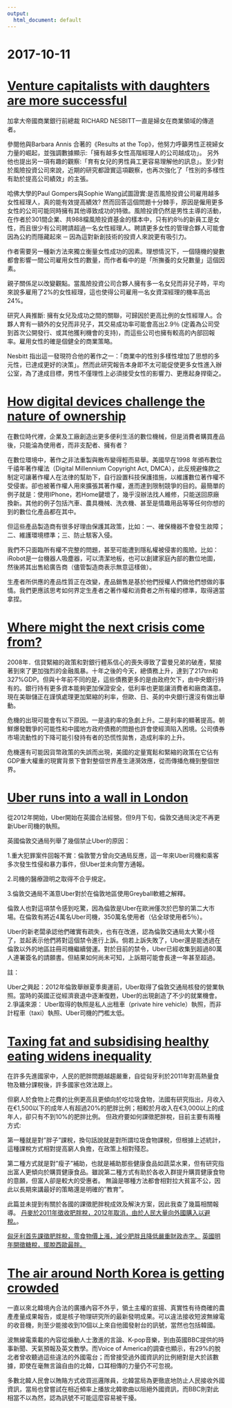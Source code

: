 ```yaml
---
output:
  html_document: default
---
```

# 2017-10-11 {-}

# [Venture capitalists with daughters are more successful](https://www.economist.com/news/finance-and-economics/21729801-daughters-have-effect-hiring-policies-which-leads-greater-success-venture)
 加拿大帝國商業銀行前總裁 RICHARD NESBITT一直是婦女在商業領域的傳道者。
 
 參閱他與Barbara Annis 合著的《Results at the Top》，他努力呼籲男性正視婦女力量的崛起，並強調數據顯示:「擁有越多女性高階經理人的公司越成功」。
另外他也提出另一項有趣的觀察:「育有女兒的男性員工更容易理解他的訊息」。至少對於風險投資公司來說，近期的研究都證實這項觀察，也再次強化了「性別的多樣性有助於提高公司績效」的主張。

 哈佛大學的Paul Gompers與Sophie Wang試圖證實:是否風險投資公司雇用越多女性經理人，真的能有效提高績效? 然而回答這個問題十分棘手，原因是僱用更多女性的公司可能同時擁有其他導致成功的特徵。風險投資仍然是男性主導的活動，在作者於301間企業、共988檔風險投資基金的樣本中，只有約8％的新員工是女性，而且很少有公司聘請超過一名女性經理人。聘請更多女性的管理合夥人可能會因為公約而隱藏起來 ─ 因為這對新創技術的投資人來說更有吸引力。

作者需要另一種新方法來獨立衡量女性成功的因素。理想情況下，一個隨機的變數都會影響一間公司雇用女性的數量，而作者看中的是「所撫養的女兒數量」這個因素。

親子關係足以改變觀點。當風險投資公司合夥人擁有多一名女兒而非兒子時，平均來說多雇用了2%的女性經理，這也使得公司雇用一名女資深經理的機率高出24%。

研究人員推斷: 擁有女兒及成功之間的關聯，可歸因於更高比例的女性經理人。合夥人育有一額外的女兒而非兒子，其交易成功率可能會高出2.9％ (定義為公司受到首次公開發行、或其他獲利機會的支持)，而這些公司也擁有較高的內部回報率。雇用女性的確是個健全的商業策略。

Nesbitt 指出這一發現符合他的著作之一：「商業中的性別多樣性增加了思想的多元性，已達成更好的決策」。然而此研究報告本身即不太可能促使更多女性進入辦公室，為了達成目標，男性不僅理性上必須接受女性的影響力、更應起身捍衛之。

# [How digital devices challenge the nature of ownership](https://www.economist.com/news/leaders/21729745-and-threaten-property-rights-digital-age-how-digital-devices-challenge-nature)

在數位時代裡，企業及工廠創造出更多便利生活的數位機械，但是消費者購買產品後，只能淪為使用者，而非支配者、擁有者？

在數位環境中，著作之非法重製與散布變得輕而易舉。美國早在1998 年頒布數位千禧年著作權法（Digital Millennium Copyright Act, DMCA），此反規避條款之制定可讓著作權人在法律的幫助下，自行設置科技保護措施，以維護數位著作權不受侵害。卻也被著作權人用來擴張其著作權，進而達到限制競爭的目的。最簡單的例子就是：使用IPhone，若Home鍵壞了，幾乎沒辦法找人維修，只能送回原廠換新。其他的例子包括汽車、農具機械、洗衣機、甚至是情趣用品等等任何你想的到的數位化產品都在其中。

但這些產品製造商有很多好理由保護其政策，比如：一、確保機器不會發生故障；二、維護環境標準；三、防止駭客入侵。

我們不只面臨所有權不完整的問題，甚至可能遭到隱私權被侵害的風險。比如：iRobot是一台機器人吸塵器，可以清潔地板，也可以創建家庭內部的數位地圖，然後將其出售給廣告商（儘管製造商表示無意這樣做）。

生產者所供應的產品性質正在改變，產品銷售是基於他們授權人們做他們想做的事情。我們更應該思考如何界定生產者之著作權和消費者之所有權的標準，取得適當拿捏。

# [Where might the next crisis come from?](https://www.economist.com/blogs/buttonwood/2017/08/ten-years)

2008年．信貸緊縮的政策和對銀行體系信心的喪失導致了雷曼兄弟的破產，緊接著到來了更加強烈的金融風暴。十年之後的今天，總債務上升，達到了217trn和327%GDP。但與十年前不同的是，這些債務更多的是由政府欠下，由中央銀行持有的。銀行持有更多資本能夠更加保證安全，低利率也更能讓消費者和廠商滿意。現在美聯儲正在謹慎處理更加緊縮的利率，但歐、日、英的中央銀行還沒有做出舉動。

危機的出現可能會有以下原因。一是違約率的急劇上升。二是利率的顯著提高。朝鮮爆發戰爭的可能性和中國地方政府債務的問題也許會使經濟陷入困境。公司債券市場流動性的下降可能引發持有者的恐慌性拋售，造成利率的上升。

危機還有可能因貨幣政策的失誤而出現，美國的定量寬鬆和緊縮的政策在它佔有GDP重大權重的現實背景下會對整個世界產生漣漪效應，從而傳播危機到整個世界。

# [Uber runs into a wall in London ](https://www.economist.com/news/britain/21729768-transport-london-accuses-app-not-reporting-serious-crimes-or-conducting-safety-checks)
從2012年開始，Uber開始在英國合法經營。但9月下旬，倫敦交通局決定不再更新Uber司機的執照。

英國倫敦交通局列舉了幾個禁止Uber的原因：

1.重大犯罪案件回報不實：倫敦警方曾向交通局反應，這一年來Uber司機和乘客多次發生性侵和暴力事件，但Uber並未向警方通報。

2.司機的醫療證明之取得不合乎規定。

3.倫敦交通局不滿意Uber對於在倫敦地區使用Greyball軟體之解釋。

倫敦人也對這項禁令感到吃驚，因為倫敦是Uber在歐洲僅次於巴黎的第二大市場。在倫敦有將近4萬名Uber司機，350萬名使用者（佔全球使用者5％）。

Uber的新老闆承認他們確實有疏失，也有在改進，認為倫敦交通局太大驚小怪了，並起表示他們將對這個禁令進行上訴。倘若上訴失敗了，Uber還是能透過在倫敦以外的地區註冊司機繼續營運。對於目前的禁令，Uber已經收集到超過80萬人連署簽名的請願書。但結果如何尚未可知，上訴期可能會長達一年甚至超過。

註：

Uber之興起：2012年倫敦舉辦夏季奧運前，Uber取得了倫敦交通局核發的營業執照。當時的英國正從經濟衰退中逐漸復甦，Uber的出現創造了不少的就業機會。
2.爭議來源： Uber取得的執照是私人出租車（private hire vehicle）執照，而非計程車（taxi）執照、Uber司機的門檻太低。

# [Taxing fat and subsidising healthy eating widens inequality](https://www.economist.com/news/finance-and-economics/21730033-study-suggests-lower-income-families-end-up-paying-more-their-food-taxing-fat)
在許多先進國家中，人民的肥胖問題越趨嚴重，自從匈牙利於2011年對高熱量食物及糖分課稅後，許多國家也效法跟上。

但窮人於食物上花費的比例更高且更傾向於吃垃圾食物，法國有研究指出，月收入在€1,500以下的成年人有超過20%的肥胖比例；相較於月收入在€3,000以上的成年人，卻只有不到10%的肥胖比例。
但政府要如何課徵肥胖稅，目前主要有兩種方式:

第一種就是對"胖子"課稅，換句話說就是對所謂垃圾食物課稅，但根據上述統計，這種課稅方式相對提高窮人負擔，在政策上相對殘忍。

第二種方式就是對"瘦子"補助，也就是補助那些健康食品如蔬菜水果，但有研究指出富人更傾向於購買健康食品。雖說第二種方式有助於各收入群提升購買健康食物的意願，但富人卻是較大的受惠者。
無論是哪種方法都會相對拉大貧富不公，因此以長期來講最好的策略還是明確的"教育"。

此篇並未提到有關於各國的課徵肥胖稅成效及解決方案，因此我查了幾篇相關報導。
[丹麥於2011年徵收肥胖稅，2012年取消，由於人民大量向外國購入以避稅。](http://intl.ce.cn/specials/zxxx/201211/12/t20121112_23839483.shtml)。

[匈牙利首先課徵肥胖稅，零食物價上漲，減少肥胖且降低嚴重財政赤字。](https://nutri.jtf.org.tw/index.php?idd=1&aid=51&bid=733&cid=1574
)
[英國明年開徵糖稅，擺脫西歐最胖。](https://theinitium.com/article/20160319-dailynews-uk-sugar-tax/)

# [The air around North Korea is getting crowded](https://www.economist.com/news/asia/21730005-least-ten-foreign-radio-stations-are-aiming-their-broadcasts-nuclear-dictatorship-air)
一直以來北韓境內合法的廣播內容不外乎，領土主權的宣揚、真實性有待商確的農產產量成果報告，或是核子物理研究所的最新發明成果。可以違法接收短波無線電的收音機，則至少能接收到10個以上來自他國發射台的訊號，當然也包括韓國。

波無線電乘載的內容從煽動人士激進的言論、K-pop音樂，到由英國BBC提供的時事新聞、天氣預報及英文教學。而Voice of America的調查也顯示，有29%的脫北者曾收聽過這些違法的外國電台；而曾接受過外國資訊的比例絕對是大於該數據，即使在毫無言論自由的北韓，口耳相傳的力量仍不可忽視。

多數北韓人民會以賄賂方式收買巡邏隊員，北韓當局為更徹底地防止人民接收外國資訊，當局也曾嘗試在相近頻率上播放北韓歌曲以阻絕外國資訊，而BBC則對此相當不以為然，認為訊號不可能這麼容易被干擾。
